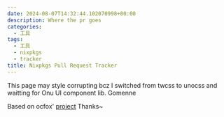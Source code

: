```yaml
---
date: 2024-08-07T14:32:44.102070998+00:00
description: Where the pr goes
categories:
  - 工具
tags:
  - 工具
  - nixpkgs
  - tracker
title: Nixpkgs Pull Request Tracker
---
```



This page may style corrupting bcz I switched from twcss to unocss and waitting for Onu UI component lib. Gomenne

<Cpn />

<div class="p-10"/>

Based on ocfox' [project](https://github.com/ocfox/nixpkgs-tracker) Thanks~
